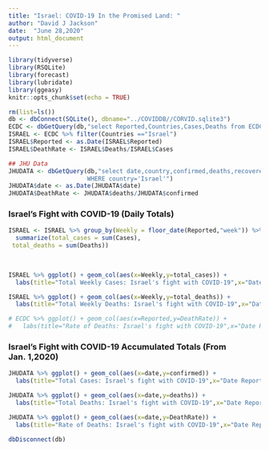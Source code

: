 ---
title: "Israel: COVID-19 In the Promised Land: "
author: "David J Jackson"
date:  "June 28,2020"
output: html_document
---

```{r setup, include=FALSE}
library(tidyverse)
library(RSQLite)
library(forecast)
library(lubridate)
library(ggeasy)
knitr::opts_chunk$set(echo = TRUE)
```
```{r,echo=FALSE}
rm(list=ls())
db <- dbConnect(SQLite(), dbname="../COVIDDB//CORVID.sqlite3")
ECDC <- dbGetQuery(db,"select Reported,Countries,Cases,Deaths from ECDC")
ISRAEL <- ECDC %>% filter(Countries =="Israel")
ISRAEL$Reported <- as.Date(ISRAEL$Reported)
ISRAEL$DeathRate <- ISRAEL$Deaths/ISRAEL$Cases

## JHU Data
JHUDATA <- dbGetQuery(db,"select date,country,confirmed,deaths,recovered from JHUDATA
                      WHERE country='Israel'")
JHUDATA$date <- as.Date(JHUDATA$date)
JHUDATA$DeathRate <- JHUDATA$deaths/JHUDATA$confirmed


```

### Israel's Fight with COVID-19 (Daily Totals)

```{r,echo=FALSE}
ISRAEL <- ISRAEL %>% group_by(Weekly = floor_date(Reported,"week")) %>%
  summarize(total_cases = sum(Cases),
 total_deaths = sum(Deaths))
  
  

ISRAEL %>% ggplot() + geom_col(aes(x=Weekly,y=total_cases)) +
  labs(title="Total Weekly Cases: Israel's fight with COVID-19",x="Date Reported",y="Total Cases Reported") 

ISRAEL %>% ggplot() + geom_col(aes(x=Weekly,y=total_deaths)) +
  labs(title="Total Weekly Deaths: Israel's fight with COVID-19",x="Date Reported",y="Total Deaths Reported")

# ECDC %>% ggplot() + geom_col(aes(x=Reported,y=DeathRate)) +
#   labs(title="Rate of Deaths: Israel's fight with COVID-19",x="Date Reported",y="Death RAte (%)")
```

### Israel's Fight with COVID-19 Accumulated Totals (From Jan. 1,2020)

```{r,echo=FALSE}
JHUDATA %>% ggplot() + geom_col(aes(x=date,y=confirmed)) +
  labs(title="Total Cases: Israel's fight with COVID-19",x="Date Reported",y="Total Cases To Date")

JHUDATA %>% ggplot() + geom_col(aes(x=date,y=deaths)) +
  labs(title="Total Deaths: Israel's fight with COVID-19",x="Date Reported",y="Total  Deaths To Date")

JHUDATA %>% ggplot() + geom_col(aes(x=date,y=DeathRate)) +
  labs(title="Rate of Deaths: Israel's fight with COVID-19",x="Date Reported",y="Death RAte (%)")
```
```{r}
dbDisconnect(db)
```

